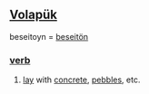 == [[Volapük]] == 
beseitoyn = [[beseitön]]
=== [[verb]] === 
# [[lay]] with [[concrete]], [[pebbles]], etc.